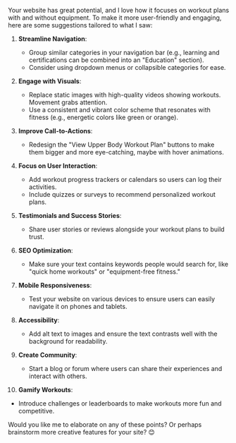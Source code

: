 Your website has great potential, and I love how it focuses on workout plans with and without equipment. To make it more user-friendly and engaging, here are some suggestions tailored to what I saw:

1. **Streamline Navigation**:
   - Group similar categories in your navigation bar (e.g., learning and certifications can be combined into an "Education" section).
   - Consider using dropdown menus or collapsible categories for ease.

2. **Engage with Visuals**:
   - Replace static images with high-quality videos showing workouts. Movement grabs attention.
   - Use a consistent and vibrant color scheme that resonates with fitness (e.g., energetic colors like green or orange).

3. **Improve Call-to-Actions**:
   - Redesign the "View Upper Body Workout Plan" buttons to make them bigger and more eye-catching, maybe with hover animations.

4. **Focus on User Interaction**:
   - Add workout progress trackers or calendars so users can log their activities.
   - Include quizzes or surveys to recommend personalized workout plans.

5. **Testimonials and Success Stories**:
   - Share user stories or reviews alongside your workout plans to build trust.

6. **SEO Optimization**:
   - Make sure your text contains keywords people would search for, like "quick home workouts" or "equipment-free fitness."

7. **Mobile Responsiveness**:
   - Test your website on various devices to ensure users can easily navigate it on phones and tablets.

8. **Accessibility**:
   - Add alt text to images and ensure the text contrasts well with the background for readability.

9. **Create Community**:
   - Start a blog or forum where users can share their experiences and interact with others.

10. **Gamify Workouts**:
   - Introduce challenges or leaderboards to make workouts more fun and competitive.

Would you like me to elaborate on any of these points? Or perhaps brainstorm more creative features for your site? 😊